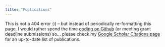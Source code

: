 ```yaml
---
title: "Publications"
---
```


This is not a 404 error :)) -- but instead of periodically re-formatting this page, I would rather spend the time [coding on Github](https://github.com/Bohdan-Khomtchouk) (or meeting grant deadline submissions) so... please check my [Google Scholar Citations page](https://scholar.google.com/citations?hl=en&user=pa6Zh9QAAAAJ&view_op=list_works&sortby=pubdate) for an up-to-date list of publications.

